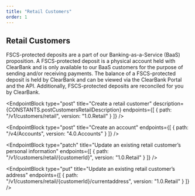 ```yaml
---
title: "Retail Customers"
order: 1
---
```



## Retail Customers

FSCS-protected deposits are a part of our Banking-as-a-Service (BaaS) proposition. A FSCS-protected deposit is a physical account held with ClearBank and is only available to our BaaS customers for the purpose of sending and/or receiving payments. The balance of a FSCS-protected deposit is held by ClearBank and can be viewed via the ClearBank Portal and the API. Additionally, FSCS-protected deposits are reconciled for you by ClearBank.

<EndpointBlock
  type="post"
  title="Create a retail customer"
  description={CONSTANTS.postCustomersRetailDescription}
  endpoints={[
    {
      path: "/v1/customers/retail",
      version: "1.0.Retail"
    }
  ]}
/>

<EndpointBlock
  type="post"
  title="Create an account"
  endpoints={[
    {
      path: "/v4/Accounts",
      version: "4.0.Accounts"
    }
  ]}
/>

<EndpointBlock
  type="patch"
  title="Update an existing retail customer’s personal information"
  endpoints={[
    {
      path: "/v1/customers/retail/{customerId}",
      version: "1.0.Retail"
    }
  ]}
/>

<EndpointBlock
  type="put"
  title="Update an existing retail customer’s address"
  endpoints={[
    {
      path: "/v1/customers/retail/{customerId}/currentaddress",
      version: "1.0.Retail"
    }
  ]}
/>
